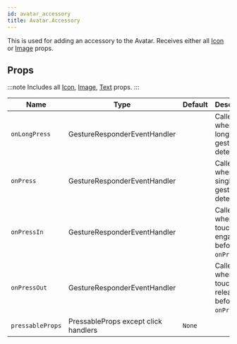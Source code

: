 ```yaml
---
id: avatar_accessory
title: Avatar.Accessory
---
```



This is used for adding an accessory to the Avatar.
Receives either all [Icon](icon#props) or [Image](image#props) props.

## Props

:::note
Includes all [Icon](/docs/documentation/icon#props), [Image](/docs/documentation/image#props), [Text](https://reactnative.dev/docs/text#props) props.
:::

<div class='table-responsive'>

| Name             | Type                                 | Default | Description                                       |
| ---------------- | ------------------------------------ | ------- | ------------------------------------------------- |
| `onLongPress`    | GestureResponderEventHandler         |         | Called when a long-tap gesture is detected.       |
| `onPress`        | GestureResponderEventHandler         |         | Called when a single tap gesture is detected.     |
| `onPressIn`      | GestureResponderEventHandler         |         | Called when a touch is engaged before `onPress`.  |
| `onPressOut`     | GestureResponderEventHandler         |         | Called when a touch is released before `onPress`. |
| `pressableProps` | PressableProps except click handlers | `None`  |                                                   |

</div>
